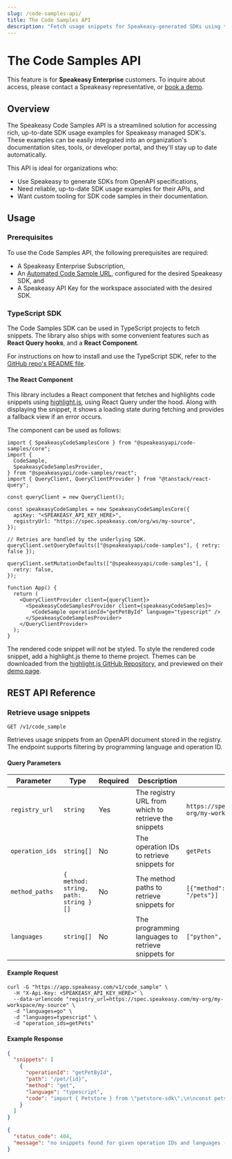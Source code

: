 ```yaml
---
slug: /code-samples-api/
title: The Code Samples API
description: "Fetch usage snippets for Speakeasy-generated SDKs using the Code Samples API."
---
```


 

# The Code Samples API

<div className="Callout" data-title="NOTE" data-variant="info">

This feature is for **Speakeasy Enterprise** customers. To inquire about
access, please contact a Speakeasy representative, or [book a demo].

</div>

[book a demo]: /book-demo

## Overview

The Speakeasy Code Samples API is a streamlined solution for accessing rich,
up-to-date SDK usage examples for Speakeasy managed SDK's. These examples can be
easily integrated into an organization's documentation sites, tools, or 
developer portal, and they'll stay up to date automatically.

This API is ideal for organizations who:

- Use Speakeasy to generate SDKs from OpenAPI specifications,
- Need reliable, up-to-date SDK usage examples for their APIs, and
- Want custom tooling for SDK code samples in their documentation.

## Usage

### Prerequisites

<div className="Callout" data-title="IMPORTANT" data-variant="warning" data-classname="[&_ul]:list-['✓__']">

To use the Code Samples API, the following prerequisites are required:

- A Speakeasy Enterprise Subscription,
- An [Automated Code Sample URL], configured for the desired
  Speakeasy SDK, and
- A Speakeasy API Key for the workspace associated with the desired SDK.

</div>

[Automated Code Sample URL]: /docs/code-samples/automated-code-sample-urls

### TypeScript SDK

The Code Samples SDK can be used in TypeScript projects to fetch snippets. The
library also ships with some convenient features such as **React Query hooks**, and
a **React Component**.

For instructions on how to install and use the TypeScript SDK, refer to the
[GitHub repo's README file].

[GitHub repo's README file]: https://github.com/speakeasy-api/speakeasy-code-samples-ts/tree/main?tab=readme-ov-file#sdk-example-usage

#### The React Component

This library includes a React component that fetches and highlights code
snippets using [highlight.js], using React Query under the hood. Along with
displaying the snippet, it shows a loading state during fetching and provides a
fallback view if an error occurs.

The component can be used as follows:

```tsx App.tsx
import { SpeakeasyCodeSamplesCore } from "@speakeasyapi/code-samples/core";
import {
  CodeSample,
  SpeakeasyCodeSamplesProvider,
} from "@speakeasyapi/code-samples/react";
import { QueryClient, QueryClientProvider } from "@tanstack/react-query";

const queryClient = new QueryClient();

const speakeasyCodeSamples = new SpeakeasyCodeSamplesCore({
  apiKey: "<SPEAKEASY_API_KEY_HERE>",
  registryUrl: "https://spec.speakeasy.com/org/ws/my-source",
});

// Retries are handled by the underlying SDK.
queryClient.setQueryDefaults(["@speakeasyapi/code-samples"], { retry: false });

queryClient.setMutationDefaults(["@speakeasyapi/code-samples"], {
  retry: false,
});

function App() {
  return (
    <QueryClientProvider client={queryClient}>
      <SpeakeasyCodeSamplesProvider client={speakeasyCodeSamples}>
        <CodeSample operationId="getPetById" language="typescript" />
      </SpeakeasyCodeSamplesProvider>
    </QueryClientProvider>
  );
}
```

<div className="Callout" data-title="NOTE" data-variant="info">

The rendered code snippet will not be styled. To style the rendered code
snippet, add a highlight.js theme to theme project. Themes can be 
downloaded from the [highlight.js GitHub Repository], and previewed on 
their [demo page][highlight.js demo page].

</div>

[highlight.js]: https://highlightjs.org/
[highlight.js demo page]: https://highlightjs.org/demo
[highlight.js GitHub Repository]: https://github.com/highlightjs/highlight.js/tree/main/src/styles


## REST API Reference

<h3 className="_tracking-tight _text-slate-900 dark:_text-white _mt-10 _text-h4-mobile md:_text-h4">Retrieve usage snippets</h3>

`GET /v1/code_sample`

Retrieves usage snippets from an OpenAPI document stored in the registry. The endpoint supports filtering by programming language and operation ID.

<h4 className="_tracking-tight _text-slate-900 dark:_text-white _mt-10 _text-h5-mobile md:_text-h5">Query Parameters</h4>

<div className="[&>table]:table-auto mt-6">

  | Parameter       | Type                                   | Required | Description                                          | Example                                                    |
  | --------------- | ---------------------------------------| -------- | ---------------------------------------------------- | ---------------------------------------------------------- |
  | `registry_url`  | `string`                               | Yes      | The registry URL from which to retrieve the snippets | `https://spec.speakeasy.com/my-org/my-workspace/my-source` |
  | `operation_ids` | `string[]`                             | No       | The operation IDs to retrieve snippets for           | `getPets`                                                  |
  | `method_paths`  | `{ method: string, path: string }[]`   | No       | The method paths to retrieve snippets for            | `[{"method": "get", "path": "/pets"}]`                     |
  | `languages`     | `string[]`                             | No       | The programming languages to retrieve snippets for   | `["python", "javascript"]`                                 |

</div>

<h4 className="_tracking-tight _text-slate-900 dark:_text-white _mt-10 _text-h5-mobile md:_text-h5">Example Request</h4>

```shell example-request.sh
curl -G "https://app.speakeasy.com/v1/code_sample" \
  -H "X-Api-Key: <SPEAKEASY_API_KEY_HERE>" \
  --data-urlencode "registry_url=https://spec.speakeasy.com/my-org/my-workspace/my-source" \
  -d "languages=go" \
  -d "languages=typescript" \
  -d "operation_ids=getPets"
```

<h4 className="_tracking-tight _text-slate-900 dark:_text-white _mt-10 _text-h5-mobile md:_text-h5">Example Response</h4>

```json 200 - Success
{
  "snippets": [
    {
      "operationId": "getPetById",
      "path": "/pet/{id}",
      "method": "get",
      "language": "typescript",
      "code": "import { Petstore } from \"petstore-sdk\";\n\nconst petstore = new Petstore({\n  apiKey: \"<YOUR_API_KEY_HERE>\",\n});\n\nasync function run() {\n  const result = await petstore.pet.getById({\n    id: 137396,\n  });\n\n  // Handle the result\n  console.log(result);\n}\n\nrun();"
    }
  ]
}
```

```json 4XX - Error
{
  "status_code": 404,
  "message": "no snippets found for given operation IDs and languages -- err_not_found: not found"
}
```


